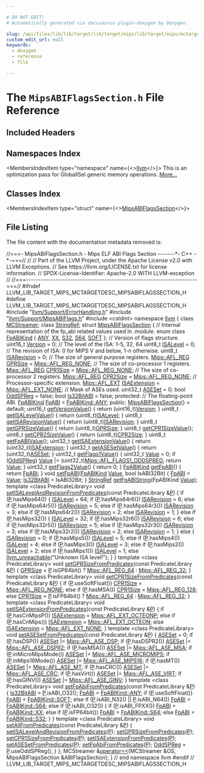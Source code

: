 ```yaml
---

# DO NOT EDIT!
# Automatically generated via docusaurus-plugin-doxygen by Doxygen.

slug: /api/files/lib/lib/target/lib/target/mips/lib/target/mips/mctargetdesc/mipsabiflagssection-h
custom_edit_url: null
keywords:
  - doxygen
  - reference
  - file

---
```





# The `MipsABIFlagsSection.h` File Reference

<DoxygenPage pluginConfig={pluginConfig}>



## Included Headers

<IncludesList>
<IncludesListItem
  filePath="llvm/Support/ErrorHandling.h"
  permalink="/docs/api/files/include/include/llvm/include/llvm/support/errorhandling-h"
  isLocal="true" />
<IncludesListItem
  filePath="llvm/Support/MipsABIFlags.h"
  permalink="/docs/api/files/include/include/llvm/include/llvm/support/mipsabiflags-h"
  isLocal="true" />
<IncludesListItem
  filePath="cstdint"
  permalink=""
  isLocal="false" />
</IncludesList>

## Namespaces Index

<MembersIndex>

<MembersIndexItem
  type="namespace"
  name={<><a href="/docs/api/namespaces/llvm">llvm</a></>}>
This is an optimization pass for GlobalISel generic memory operations. <a href="/docs/api/namespaces/llvm/#details">More...</a>
</MembersIndexItem>

</MembersIndex>

## Classes Index

<MembersIndex>

<MembersIndexItem
  type="struct"
  name={<><a href="/docs/api/structs/llvm/mipsabiflagssection">MipsABIFlagsSection</a></>}>
</MembersIndexItem>

</MembersIndex>


## File Listing

The file content with the documentation metadata removed is:

<ProgramListing>

<Link id="l00001" /><CodeLine lineNumber="1"><span class="doxyHighlightComment">//===- MipsABIFlagsSection.h - Mips ELF ABI Flags Section -------&#42;- C++ -&#42;-===//</span></CodeLine>
<Link id="l00002" /><CodeLine lineNumber="2"><span class="doxyHighlightComment">//</span></CodeLine>
<Link id="l00003" /><CodeLine lineNumber="3"><span class="doxyHighlightComment">// Part of the LLVM Project, under the Apache License v2.0 with LLVM Exceptions.</span></CodeLine>
<Link id="l00004" /><CodeLine lineNumber="4"><span class="doxyHighlightComment">// See https://llvm.org/LICENSE.txt for license information.</span></CodeLine>
<Link id="l00005" /><CodeLine lineNumber="5"><span class="doxyHighlightComment">// SPDX-License-Identifier: Apache-2.0 WITH LLVM-exception</span></CodeLine>
<Link id="l00006" /><CodeLine lineNumber="6"><span class="doxyHighlightComment">//</span></CodeLine>
<Link id="l00007" /><CodeLine lineNumber="7"><span class="doxyHighlightComment">//===----------------------------------------------------------------------===//</span></CodeLine>
<Link id="l00008" /><CodeLine lineNumber="8"></CodeLine>
<Link id="l00009" /><CodeLine lineNumber="9"><span class="doxyHighlightPreprocessor">#ifndef LLVM&#95;LIB&#95;TARGET&#95;MIPS&#95;MCTARGETDESC&#95;MIPSABIFLAGSSECTION&#95;H</span></CodeLine>
<Link id="l00010" /><CodeLine lineNumber="10"><span class="doxyHighlightPreprocessor">#define LLVM&#95;LIB&#95;TARGET&#95;MIPS&#95;MCTARGETDESC&#95;MIPSABIFLAGSSECTION&#95;H</span></CodeLine>
<Link id="l00011" /><CodeLine lineNumber="11"></CodeLine>
<Link id="l00012" /><CodeLine lineNumber="12"><span class="doxyHighlightPreprocessor">#include &quot;<a href="/docs/api/files/include/include/llvm/include/llvm/support/errorhandling-h">llvm/Support/ErrorHandling.h</a>&quot;</span></CodeLine>
<Link id="l00013" /><CodeLine lineNumber="13"><span class="doxyHighlightPreprocessor">#include &quot;<a href="/docs/api/files/include/include/llvm/include/llvm/support/mipsabiflags-h">llvm/Support/MipsABIFlags.h</a>&quot;</span></CodeLine>
<Link id="l00014" /><CodeLine lineNumber="14"><span class="doxyHighlightPreprocessor">#include &lt;cstdint&gt;</span></CodeLine>
<Link id="l00015" /><CodeLine lineNumber="15"></CodeLine>
<Link id="l00016" /><CodeLine lineNumber="16"><span class="doxyHighlightKeyword">namespace </span><span class="doxyHighlight"><a href="/docs/api/namespaces/llvm">llvm</a> &#123;</span></CodeLine>
<Link id="l00017" /><CodeLine lineNumber="17"></CodeLine>
<Link id="l00018" /><CodeLine lineNumber="18"><span class="doxyHighlightKeyword">class </span><span class="doxyHighlight"><a href="/docs/api/classes/llvm/mcstreamer">MCStreamer</a>;</span></CodeLine>
<Link id="l00019" /><CodeLine lineNumber="19"><span class="doxyHighlightKeyword">class </span><span class="doxyHighlight"><a href="/docs/api/classes/llvm/stringref">StringRef</a>;</span></CodeLine>
<Link id="l00020" /><CodeLine lineNumber="20"></CodeLine>
<Link id="l00021" /><CodeLine lineNumber="21" lineLink="/docs/api/structs/llvm/mipsabiflagssection"><span class="doxyHighlightKeyword">struct </span><span class="doxyHighlight"><a href="/docs/api/structs/llvm/mipsabiflagssection/#abdec71fd50451abb47ad2764595e2acf">MipsABIFlagsSection</a> &#123;</span></CodeLine>
<Link id="l00022" /><CodeLine lineNumber="22"><span class="doxyHighlight">  </span><span class="doxyHighlightComment">// Internal representation of the fp&#95;abi related values used in .module.</span></CodeLine>
<Link id="l00023" /><CodeLine lineNumber="23" lineLink="/docs/api/structs/llvm/mipsabiflagssection/#abace76eb927d4f67287e6fe14b80b427a8e1bde3c3d303163521522cf1d62f21f"><span class="doxyHighlight">  </span><span class="doxyHighlightKeyword">enum class</span><span class="doxyHighlight"> <a href="/docs/api/structs/llvm/mipsabiflagssection/#abace76eb927d4f67287e6fe14b80b427">FpABIKind</a> &#123; <a href="/docs/api/structs/llvm/mipsabiflagssection/#abace76eb927d4f67287e6fe14b80b427a8e1bde3c3d303163521522cf1d62f21f">ANY</a>, <a href="/docs/api/structs/llvm/mipsabiflagssection/#abace76eb927d4f67287e6fe14b80b427ac51b57a703ba1c5869228690c93e1701">XX</a>, <a href="/docs/api/structs/llvm/mipsabiflagssection/#abace76eb927d4f67287e6fe14b80b427aa1e28eee0339658d39a8b4d325b56e9c">S32</a>, <a href="/docs/api/structs/llvm/mipsabiflagssection/#abace76eb927d4f67287e6fe14b80b427a115dca124dc6423c7a400b8a8a0270cc">S64</a>, <a href="/docs/api/structs/llvm/mipsabiflagssection/#abace76eb927d4f67287e6fe14b80b427a52e743143106c12bfd73aae547fc6e2e">SOFT</a> &#125;;</span></CodeLine>
<Link id="l00024" /><CodeLine lineNumber="24"></CodeLine>
<Link id="l00025" /><CodeLine lineNumber="25"><span class="doxyHighlight">  </span><span class="doxyHighlightComment">// Version of flags structure.</span></CodeLine>
<Link id="l00026" /><CodeLine lineNumber="26" lineLink="/docs/api/structs/llvm/mipsabiflagssection/#aee2600a36bf3cd64cc7d24858b6ddb10"><span class="doxyHighlight">  uint16&#95;t <a href="/docs/api/structs/llvm/mipsabiflagssection/#aee2600a36bf3cd64cc7d24858b6ddb10">Version</a> = 0;</span></CodeLine>
<Link id="l00027" /><CodeLine lineNumber="27"><span class="doxyHighlight">  </span><span class="doxyHighlightComment">// The level of the ISA: 1-5, 32, 64</span></CodeLine>
<Link id="l00028" /><CodeLine lineNumber="28" lineLink="/docs/api/structs/llvm/mipsabiflagssection/#aa1db766015c0b14f344e1fc9f26f7703"><span class="doxyHighlight">  uint8&#95;t <a href="/docs/api/structs/llvm/mipsabiflagssection/#aa1db766015c0b14f344e1fc9f26f7703">ISALevel</a> = 0;</span></CodeLine>
<Link id="l00029" /><CodeLine lineNumber="29"><span class="doxyHighlight">  </span><span class="doxyHighlightComment">// The revision of ISA: 0 for MIPS V and below, 1-n otherwise.</span></CodeLine>
<Link id="l00030" /><CodeLine lineNumber="30" lineLink="/docs/api/structs/llvm/mipsabiflagssection/#a474e9df9225be82ead747159bd51687b"><span class="doxyHighlight">  uint8&#95;t <a href="/docs/api/structs/llvm/mipsabiflagssection/#a474e9df9225be82ead747159bd51687b">ISARevision</a> = 0;</span></CodeLine>
<Link id="l00031" /><CodeLine lineNumber="31"><span class="doxyHighlight">  </span><span class="doxyHighlightComment">// The size of general purpose registers.</span></CodeLine>
<Link id="l00032" /><CodeLine lineNumber="32" lineLink="/docs/api/structs/llvm/mipsabiflagssection/#a0996d3833e9abc76e6c29fba8c1b7ced"><span class="doxyHighlight">  <a href="/docs/api/namespaces/llvm/mips/#a8932e6fe01883b34fe05e2a87df05213">Mips::AFL&#95;REG</a> <a href="/docs/api/structs/llvm/mipsabiflagssection/#a0996d3833e9abc76e6c29fba8c1b7ced">GPRSize</a> = <a href="/docs/api/namespaces/llvm/mips/#a8932e6fe01883b34fe05e2a87df05213a6a77b1f36e11731628af16fa996f183a">Mips::AFL&#95;REG&#95;NONE</a>;</span></CodeLine>
<Link id="l00033" /><CodeLine lineNumber="33"><span class="doxyHighlight">  </span><span class="doxyHighlightComment">// The size of co-processor 1 registers.</span></CodeLine>
<Link id="l00034" /><CodeLine lineNumber="34" lineLink="/docs/api/structs/llvm/mipsabiflagssection/#aa908760f9475a500ddaa1c429cf3caa2"><span class="doxyHighlight">  <a href="/docs/api/namespaces/llvm/mips/#a8932e6fe01883b34fe05e2a87df05213">Mips::AFL&#95;REG</a> <a href="/docs/api/structs/llvm/mipsabiflagssection/#aa908760f9475a500ddaa1c429cf3caa2">CPR1Size</a> = <a href="/docs/api/namespaces/llvm/mips/#a8932e6fe01883b34fe05e2a87df05213a6a77b1f36e11731628af16fa996f183a">Mips::AFL&#95;REG&#95;NONE</a>;</span></CodeLine>
<Link id="l00035" /><CodeLine lineNumber="35"><span class="doxyHighlight">  </span><span class="doxyHighlightComment">// The size of co-processor 2 registers.</span></CodeLine>
<Link id="l00036" /><CodeLine lineNumber="36" lineLink="/docs/api/structs/llvm/mipsabiflagssection/#a5b6f9443b68e7d362a1171af677b8f06"><span class="doxyHighlight">  <a href="/docs/api/namespaces/llvm/mips/#a8932e6fe01883b34fe05e2a87df05213">Mips::AFL&#95;REG</a> <a href="/docs/api/structs/llvm/mipsabiflagssection/#a5b6f9443b68e7d362a1171af677b8f06">CPR2Size</a> = <a href="/docs/api/namespaces/llvm/mips/#a8932e6fe01883b34fe05e2a87df05213a6a77b1f36e11731628af16fa996f183a">Mips::AFL&#95;REG&#95;NONE</a>;</span></CodeLine>
<Link id="l00037" /><CodeLine lineNumber="37"><span class="doxyHighlight">  </span><span class="doxyHighlightComment">// Processor-specific extension.</span></CodeLine>
<Link id="l00038" /><CodeLine lineNumber="38" lineLink="/docs/api/structs/llvm/mipsabiflagssection/#ae0e8635d59d901585ea160636163af58"><span class="doxyHighlight">  <a href="/docs/api/namespaces/llvm/mips/#a9b698a0509a86fc574851dd5bd9291ce">Mips::AFL&#95;EXT</a> <a href="/docs/api/structs/llvm/mipsabiflagssection/#ae0e8635d59d901585ea160636163af58">ISAExtension</a> = <a href="/docs/api/namespaces/llvm/mips/#a9b698a0509a86fc574851dd5bd9291cea196f248277f8d3011924540e2f2d24fe">Mips::AFL&#95;EXT&#95;NONE</a>;</span></CodeLine>
<Link id="l00039" /><CodeLine lineNumber="39"><span class="doxyHighlight">  </span><span class="doxyHighlightComment">// Mask of ASEs used.</span></CodeLine>
<Link id="l00040" /><CodeLine lineNumber="40" lineLink="/docs/api/structs/llvm/mipsabiflagssection/#aa702dd2551a756f478874bab50ba24fa"><span class="doxyHighlight">  uint32&#95;t <a href="/docs/api/structs/llvm/mipsabiflagssection/#aa702dd2551a756f478874bab50ba24fa">ASESet</a> = 0;</span></CodeLine>
<Link id="l00041" /><CodeLine lineNumber="41"></CodeLine>
<Link id="l00042" /><CodeLine lineNumber="42" lineLink="/docs/api/structs/llvm/mipsabiflagssection/#a60e5bb4cb1ece10fc764d7bc7116149a"><span class="doxyHighlight">  </span><span class="doxyHighlightKeywordType">bool</span><span class="doxyHighlight"> <a href="/docs/api/structs/llvm/mipsabiflagssection/#a60e5bb4cb1ece10fc764d7bc7116149a">OddSPReg</a> = </span><span class="doxyHighlightKeyword">false</span><span class="doxyHighlight">;</span></CodeLine>
<Link id="l00043" /><CodeLine lineNumber="43"></CodeLine>
<Link id="l00044" /><CodeLine lineNumber="44" lineLink="/docs/api/structs/llvm/mipsabiflagssection/#aa97d96e15b770cff08845e4ed4b9ba38"><span class="doxyHighlight">  </span><span class="doxyHighlightKeywordType">bool</span><span class="doxyHighlight"> <a href="/docs/api/structs/llvm/mipsabiflagssection/#aa97d96e15b770cff08845e4ed4b9ba38">Is32BitABI</a> = </span><span class="doxyHighlightKeyword">false</span><span class="doxyHighlight">;</span></CodeLine>
<Link id="l00045" /><CodeLine lineNumber="45"></CodeLine>
<Link id="l00046" /><CodeLine lineNumber="46"><span class="doxyHighlightKeyword">protected</span><span class="doxyHighlight">:</span></CodeLine>
<Link id="l00047" /><CodeLine lineNumber="47"><span class="doxyHighlight">  </span><span class="doxyHighlightComment">// The floating-point ABI.</span></CodeLine>
<Link id="l00048" /><CodeLine lineNumber="48" lineLink="/docs/api/structs/llvm/mipsabiflagssection/#aa364600456e4bade40a993fde2f98630"><span class="doxyHighlight">  <a href="/docs/api/structs/llvm/mipsabiflagssection/#abace76eb927d4f67287e6fe14b80b427">FpABIKind</a> <a href="/docs/api/structs/llvm/mipsabiflagssection/#aa364600456e4bade40a993fde2f98630">FpABI</a> = <a href="/docs/api/structs/llvm/mipsabiflagssection/#abace76eb927d4f67287e6fe14b80b427a8e1bde3c3d303163521522cf1d62f21f">FpABIKind::ANY</a>;</span></CodeLine>
<Link id="l00049" /><CodeLine lineNumber="49"></CodeLine>
<Link id="l00050" /><CodeLine lineNumber="50"><span class="doxyHighlightKeyword">public</span><span class="doxyHighlight">:</span></CodeLine>
<Link id="l00051" /><CodeLine lineNumber="51" lineLink="/docs/api/structs/llvm/mipsabiflagssection/#abdec71fd50451abb47ad2764595e2acf"><span class="doxyHighlight">  <a href="/docs/api/structs/llvm/mipsabiflagssection/#abdec71fd50451abb47ad2764595e2acf">MipsABIFlagsSection</a>() = </span><span class="doxyHighlightKeywordFlow">default</span><span class="doxyHighlight">;</span></CodeLine>
<Link id="l00052" /><CodeLine lineNumber="52"></CodeLine>
<Link id="l00053" /><CodeLine lineNumber="53" lineLink="/docs/api/structs/llvm/mipsabiflagssection/#afae36193b8129c462f5f44c7ef6dfe9c"><span class="doxyHighlight">  uint16&#95;t <a href="/docs/api/structs/llvm/mipsabiflagssection/#afae36193b8129c462f5f44c7ef6dfe9c">getVersionValue</a>() &#123; </span><span class="doxyHighlightKeywordFlow">return</span><span class="doxyHighlight"> (uint16&#95;t)<a href="/docs/api/structs/llvm/mipsabiflagssection/#aee2600a36bf3cd64cc7d24858b6ddb10">Version</a>; &#125;</span></CodeLine>
<Link id="l00054" /><CodeLine lineNumber="54" lineLink="/docs/api/structs/llvm/mipsabiflagssection/#a2f22c46631c72d28ae0e5a22fb658148"><span class="doxyHighlight">  uint8&#95;t <a href="/docs/api/structs/llvm/mipsabiflagssection/#a2f22c46631c72d28ae0e5a22fb658148">getISALevelValue</a>() &#123; </span><span class="doxyHighlightKeywordFlow">return</span><span class="doxyHighlight"> (uint8&#95;t)<a href="/docs/api/structs/llvm/mipsabiflagssection/#aa1db766015c0b14f344e1fc9f26f7703">ISALevel</a>; &#125;</span></CodeLine>
<Link id="l00055" /><CodeLine lineNumber="55" lineLink="/docs/api/structs/llvm/mipsabiflagssection/#a9598b53f198adf1ff7049222f6c35abc"><span class="doxyHighlight">  uint8&#95;t <a href="/docs/api/structs/llvm/mipsabiflagssection/#a9598b53f198adf1ff7049222f6c35abc">getISARevisionValue</a>() &#123; </span><span class="doxyHighlightKeywordFlow">return</span><span class="doxyHighlight"> (uint8&#95;t)<a href="/docs/api/structs/llvm/mipsabiflagssection/#a474e9df9225be82ead747159bd51687b">ISARevision</a>; &#125;</span></CodeLine>
<Link id="l00056" /><CodeLine lineNumber="56" lineLink="/docs/api/structs/llvm/mipsabiflagssection/#a8bffac22cd2a102a12487fad4fa9ce88"><span class="doxyHighlight">  uint8&#95;t <a href="/docs/api/structs/llvm/mipsabiflagssection/#a8bffac22cd2a102a12487fad4fa9ce88">getGPRSizeValue</a>() &#123; </span><span class="doxyHighlightKeywordFlow">return</span><span class="doxyHighlight"> (uint8&#95;t)<a href="/docs/api/structs/llvm/mipsabiflagssection/#a0996d3833e9abc76e6c29fba8c1b7ced">GPRSize</a>; &#125;</span></CodeLine>
<Link id="l00057" /><CodeLine lineNumber="57"><span class="doxyHighlight">  uint8&#95;t <a href="/docs/api/structs/llvm/mipsabiflagssection/#a858fdcf65c4adafc786a729c5514fcc5">getCPR1SizeValue</a>();</span></CodeLine>
<Link id="l00058" /><CodeLine lineNumber="58" lineLink="/docs/api/structs/llvm/mipsabiflagssection/#a230337b55484e688bdfb6fcdf095f025"><span class="doxyHighlight">  uint8&#95;t <a href="/docs/api/structs/llvm/mipsabiflagssection/#a230337b55484e688bdfb6fcdf095f025">getCPR2SizeValue</a>() &#123; </span><span class="doxyHighlightKeywordFlow">return</span><span class="doxyHighlight"> (uint8&#95;t)<a href="/docs/api/structs/llvm/mipsabiflagssection/#a5b6f9443b68e7d362a1171af677b8f06">CPR2Size</a>; &#125;</span></CodeLine>
<Link id="l00059" /><CodeLine lineNumber="59"><span class="doxyHighlight">  uint8&#95;t <a href="/docs/api/structs/llvm/mipsabiflagssection/#afc61347b66e76d2b6e69588fbe8e0130">getFpABIValue</a>();</span></CodeLine>
<Link id="l00060" /><CodeLine lineNumber="60" lineLink="/docs/api/structs/llvm/mipsabiflagssection/#a1267c4290d76c7a097076479a3e132b1"><span class="doxyHighlight">  uint32&#95;t <a href="/docs/api/structs/llvm/mipsabiflagssection/#a1267c4290d76c7a097076479a3e132b1">getISAExtensionValue</a>() &#123; </span><span class="doxyHighlightKeywordFlow">return</span><span class="doxyHighlight"> (uint32&#95;t)<a href="/docs/api/structs/llvm/mipsabiflagssection/#ae0e8635d59d901585ea160636163af58">ISAExtension</a>; &#125;</span></CodeLine>
<Link id="l00061" /><CodeLine lineNumber="61" lineLink="/docs/api/structs/llvm/mipsabiflagssection/#ab6ba31351a2c13e759dd9210cb72c28a"><span class="doxyHighlight">  uint32&#95;t <a href="/docs/api/structs/llvm/mipsabiflagssection/#ab6ba31351a2c13e759dd9210cb72c28a">getASESetValue</a>() &#123; </span><span class="doxyHighlightKeywordFlow">return</span><span class="doxyHighlight"> (uint32&#95;t)<a href="/docs/api/structs/llvm/mipsabiflagssection/#aa702dd2551a756f478874bab50ba24fa">ASESet</a>; &#125;</span></CodeLine>
<Link id="l00062" /><CodeLine lineNumber="62"></CodeLine>
<Link id="l00063" /><CodeLine lineNumber="63" lineLink="/docs/api/structs/llvm/mipsabiflagssection/#a683a9f928cd74bdb292d7e1ecf56d9b2"><span class="doxyHighlight">  uint32&#95;t <a href="/docs/api/structs/llvm/mipsabiflagssection/#a683a9f928cd74bdb292d7e1ecf56d9b2">getFlags1Value</a>() &#123;</span></CodeLine>
<Link id="l00064" /><CodeLine lineNumber="64"><span class="doxyHighlight">    uint32&#95;t <a href="/docs/api/classes/llvm/value">Value</a> = 0;</span></CodeLine>
<Link id="l00065" /><CodeLine lineNumber="65"></CodeLine>
<Link id="l00066" /><CodeLine lineNumber="66"><span class="doxyHighlight">    </span><span class="doxyHighlightKeywordFlow">if</span><span class="doxyHighlight"> (<a href="/docs/api/structs/llvm/mipsabiflagssection/#a60e5bb4cb1ece10fc764d7bc7116149a">OddSPReg</a>)</span></CodeLine>
<Link id="l00067" /><CodeLine lineNumber="67"><span class="doxyHighlight">      <a href="/docs/api/classes/llvm/value">Value</a> |= (uint32&#95;t)<a href="/docs/api/namespaces/llvm/mips/#a73e4d825ca4bacae86429d1b2989d116a86573be0f951a65e1e5bfc42f9932eed">Mips::AFL&#95;FLAGS1&#95;ODDSPREG</a>;</span></CodeLine>
<Link id="l00068" /><CodeLine lineNumber="68"></CodeLine>
<Link id="l00069" /><CodeLine lineNumber="69"><span class="doxyHighlight">    </span><span class="doxyHighlightKeywordFlow">return</span><span class="doxyHighlight"> <a href="/docs/api/classes/llvm/value">Value</a>;</span></CodeLine>
<Link id="l00070" /><CodeLine lineNumber="70"><span class="doxyHighlight">  &#125;</span></CodeLine>
<Link id="l00071" /><CodeLine lineNumber="71"></CodeLine>
<Link id="l00072" /><CodeLine lineNumber="72" lineLink="/docs/api/structs/llvm/mipsabiflagssection/#a74235d1876e33eefe55e82dac90aebb9"><span class="doxyHighlight">  uint32&#95;t <a href="/docs/api/structs/llvm/mipsabiflagssection/#a74235d1876e33eefe55e82dac90aebb9">getFlags2Value</a>() &#123; </span><span class="doxyHighlightKeywordFlow">return</span><span class="doxyHighlight"> 0; &#125;</span></CodeLine>
<Link id="l00073" /><CodeLine lineNumber="73"></CodeLine>
<Link id="l00074" /><CodeLine lineNumber="74" lineLink="/docs/api/structs/llvm/mipsabiflagssection/#af4421bf6b2295007bb79431f5fe438f7"><span class="doxyHighlight">  <a href="/docs/api/structs/llvm/mipsabiflagssection/#abace76eb927d4f67287e6fe14b80b427">FpABIKind</a> <a href="/docs/api/structs/llvm/mipsabiflagssection/#af4421bf6b2295007bb79431f5fe438f7">getFpABI</a>() &#123; </span><span class="doxyHighlightKeywordFlow">return</span><span class="doxyHighlight"> <a href="/docs/api/structs/llvm/mipsabiflagssection/#aa364600456e4bade40a993fde2f98630">FpABI</a>; &#125;</span></CodeLine>
<Link id="l00075" /><CodeLine lineNumber="75" lineLink="/docs/api/structs/llvm/mipsabiflagssection/#afce6f137c6337bec25959b00d67f70b7"><span class="doxyHighlight">  </span><span class="doxyHighlightKeywordType">void</span><span class="doxyHighlight"> <a href="/docs/api/structs/llvm/mipsabiflagssection/#afce6f137c6337bec25959b00d67f70b7">setFpABI</a>(<a href="/docs/api/structs/llvm/mipsabiflagssection/#abace76eb927d4f67287e6fe14b80b427">FpABIKind</a> <a href="/docs/api/classes/llvm/value">Value</a>, </span><span class="doxyHighlightKeywordType">bool</span><span class="doxyHighlight"> IsABI32Bit) &#123;</span></CodeLine>
<Link id="l00076" /><CodeLine lineNumber="76"><span class="doxyHighlight">    <a href="/docs/api/structs/llvm/mipsabiflagssection/#aa364600456e4bade40a993fde2f98630">FpABI</a> = <a href="/docs/api/classes/llvm/value">Value</a>;</span></CodeLine>
<Link id="l00077" /><CodeLine lineNumber="77"><span class="doxyHighlight">    <a href="/docs/api/structs/llvm/mipsabiflagssection/#aa97d96e15b770cff08845e4ed4b9ba38">Is32BitABI</a> = IsABI32Bit;</span></CodeLine>
<Link id="l00078" /><CodeLine lineNumber="78"><span class="doxyHighlight">  &#125;</span></CodeLine>
<Link id="l00079" /><CodeLine lineNumber="79"></CodeLine>
<Link id="l00080" /><CodeLine lineNumber="80"><span class="doxyHighlight">  <a href="/docs/api/classes/llvm/stringref">StringRef</a> <a href="/docs/api/structs/llvm/mipsabiflagssection/#a0088aba29f5012d325705a0512cb05de">getFpABIString</a>(FpABIKind <a href="/docs/api/classes/llvm/value">Value</a>);</span></CodeLine>
<Link id="l00081" /><CodeLine lineNumber="81"></CodeLine>
<Link id="l00082" /><CodeLine lineNumber="82"><span class="doxyHighlight">  </span><span class="doxyHighlightKeyword">template</span><span class="doxyHighlight"> &lt;</span><span class="doxyHighlightKeyword">class</span><span class="doxyHighlight"> PredicateLibrary&gt;</span></CodeLine>
<Link id="l00083" /><CodeLine lineNumber="83" lineLink="/docs/api/structs/llvm/mipsabiflagssection/#a95f447e114cbb0e2c8b3ec80237a8621"><span class="doxyHighlight">  </span><span class="doxyHighlightKeywordType">void</span><span class="doxyHighlight"> <a href="/docs/api/structs/llvm/mipsabiflagssection/#a95f447e114cbb0e2c8b3ec80237a8621">setISALevelAndRevisionFromPredicates</a>(</span><span class="doxyHighlightKeyword">const</span><span class="doxyHighlight"> PredicateLibrary &amp;<a href="/docs/api/files/lib/lib/option/option-cpp/#a04665169063c8ca1f2ea96c27fc7c2b2">P</a>) &#123;</span></CodeLine>
<Link id="l00084" /><CodeLine lineNumber="84"><span class="doxyHighlight">    </span><span class="doxyHighlightKeywordFlow">if</span><span class="doxyHighlight"> (<a href="/docs/api/files/lib/lib/option/option-cpp/#a04665169063c8ca1f2ea96c27fc7c2b2">P</a>.hasMips64()) &#123;</span></CodeLine>
<Link id="l00085" /><CodeLine lineNumber="85"><span class="doxyHighlight">      <a href="/docs/api/structs/llvm/mipsabiflagssection/#aa1db766015c0b14f344e1fc9f26f7703">ISALevel</a> = 64;</span></CodeLine>
<Link id="l00086" /><CodeLine lineNumber="86"><span class="doxyHighlight">      </span><span class="doxyHighlightKeywordFlow">if</span><span class="doxyHighlight"> (<a href="/docs/api/files/lib/lib/option/option-cpp/#a04665169063c8ca1f2ea96c27fc7c2b2">P</a>.hasMips64r6())</span></CodeLine>
<Link id="l00087" /><CodeLine lineNumber="87"><span class="doxyHighlight">        <a href="/docs/api/structs/llvm/mipsabiflagssection/#a474e9df9225be82ead747159bd51687b">ISARevision</a> = 6;</span></CodeLine>
<Link id="l00088" /><CodeLine lineNumber="88"><span class="doxyHighlight">      </span><span class="doxyHighlightKeywordFlow">else</span><span class="doxyHighlight"> </span><span class="doxyHighlightKeywordFlow">if</span><span class="doxyHighlight"> (<a href="/docs/api/files/lib/lib/option/option-cpp/#a04665169063c8ca1f2ea96c27fc7c2b2">P</a>.hasMips64r5())</span></CodeLine>
<Link id="l00089" /><CodeLine lineNumber="89"><span class="doxyHighlight">        <a href="/docs/api/structs/llvm/mipsabiflagssection/#a474e9df9225be82ead747159bd51687b">ISARevision</a> = 5;</span></CodeLine>
<Link id="l00090" /><CodeLine lineNumber="90"><span class="doxyHighlight">      </span><span class="doxyHighlightKeywordFlow">else</span><span class="doxyHighlight"> </span><span class="doxyHighlightKeywordFlow">if</span><span class="doxyHighlight"> (<a href="/docs/api/files/lib/lib/option/option-cpp/#a04665169063c8ca1f2ea96c27fc7c2b2">P</a>.hasMips64r3())</span></CodeLine>
<Link id="l00091" /><CodeLine lineNumber="91"><span class="doxyHighlight">        <a href="/docs/api/structs/llvm/mipsabiflagssection/#a474e9df9225be82ead747159bd51687b">ISARevision</a> = 3;</span></CodeLine>
<Link id="l00092" /><CodeLine lineNumber="92"><span class="doxyHighlight">      </span><span class="doxyHighlightKeywordFlow">else</span><span class="doxyHighlight"> </span><span class="doxyHighlightKeywordFlow">if</span><span class="doxyHighlight"> (<a href="/docs/api/files/lib/lib/option/option-cpp/#a04665169063c8ca1f2ea96c27fc7c2b2">P</a>.hasMips64r2())</span></CodeLine>
<Link id="l00093" /><CodeLine lineNumber="93"><span class="doxyHighlight">        <a href="/docs/api/structs/llvm/mipsabiflagssection/#a474e9df9225be82ead747159bd51687b">ISARevision</a> = 2;</span></CodeLine>
<Link id="l00094" /><CodeLine lineNumber="94"><span class="doxyHighlight">      </span><span class="doxyHighlightKeywordFlow">else</span></CodeLine>
<Link id="l00095" /><CodeLine lineNumber="95"><span class="doxyHighlight">        <a href="/docs/api/structs/llvm/mipsabiflagssection/#a474e9df9225be82ead747159bd51687b">ISARevision</a> = 1;</span></CodeLine>
<Link id="l00096" /><CodeLine lineNumber="96"><span class="doxyHighlight">    &#125; </span><span class="doxyHighlightKeywordFlow">else</span><span class="doxyHighlight"> </span><span class="doxyHighlightKeywordFlow">if</span><span class="doxyHighlight"> (<a href="/docs/api/files/lib/lib/option/option-cpp/#a04665169063c8ca1f2ea96c27fc7c2b2">P</a>.hasMips32()) &#123;</span></CodeLine>
<Link id="l00097" /><CodeLine lineNumber="97"><span class="doxyHighlight">      <a href="/docs/api/structs/llvm/mipsabiflagssection/#aa1db766015c0b14f344e1fc9f26f7703">ISALevel</a> = 32;</span></CodeLine>
<Link id="l00098" /><CodeLine lineNumber="98"><span class="doxyHighlight">      </span><span class="doxyHighlightKeywordFlow">if</span><span class="doxyHighlight"> (<a href="/docs/api/files/lib/lib/option/option-cpp/#a04665169063c8ca1f2ea96c27fc7c2b2">P</a>.hasMips32r6())</span></CodeLine>
<Link id="l00099" /><CodeLine lineNumber="99"><span class="doxyHighlight">        <a href="/docs/api/structs/llvm/mipsabiflagssection/#a474e9df9225be82ead747159bd51687b">ISARevision</a> = 6;</span></CodeLine>
<Link id="l00100" /><CodeLine lineNumber="100"><span class="doxyHighlight">      </span><span class="doxyHighlightKeywordFlow">else</span><span class="doxyHighlight"> </span><span class="doxyHighlightKeywordFlow">if</span><span class="doxyHighlight"> (<a href="/docs/api/files/lib/lib/option/option-cpp/#a04665169063c8ca1f2ea96c27fc7c2b2">P</a>.hasMips32r5())</span></CodeLine>
<Link id="l00101" /><CodeLine lineNumber="101"><span class="doxyHighlight">        <a href="/docs/api/structs/llvm/mipsabiflagssection/#a474e9df9225be82ead747159bd51687b">ISARevision</a> = 5;</span></CodeLine>
<Link id="l00102" /><CodeLine lineNumber="102"><span class="doxyHighlight">      </span><span class="doxyHighlightKeywordFlow">else</span><span class="doxyHighlight"> </span><span class="doxyHighlightKeywordFlow">if</span><span class="doxyHighlight"> (<a href="/docs/api/files/lib/lib/option/option-cpp/#a04665169063c8ca1f2ea96c27fc7c2b2">P</a>.hasMips32r3())</span></CodeLine>
<Link id="l00103" /><CodeLine lineNumber="103"><span class="doxyHighlight">        <a href="/docs/api/structs/llvm/mipsabiflagssection/#a474e9df9225be82ead747159bd51687b">ISARevision</a> = 3;</span></CodeLine>
<Link id="l00104" /><CodeLine lineNumber="104"><span class="doxyHighlight">      </span><span class="doxyHighlightKeywordFlow">else</span><span class="doxyHighlight"> </span><span class="doxyHighlightKeywordFlow">if</span><span class="doxyHighlight"> (<a href="/docs/api/files/lib/lib/option/option-cpp/#a04665169063c8ca1f2ea96c27fc7c2b2">P</a>.hasMips32r2())</span></CodeLine>
<Link id="l00105" /><CodeLine lineNumber="105"><span class="doxyHighlight">        <a href="/docs/api/structs/llvm/mipsabiflagssection/#a474e9df9225be82ead747159bd51687b">ISARevision</a> = 2;</span></CodeLine>
<Link id="l00106" /><CodeLine lineNumber="106"><span class="doxyHighlight">      </span><span class="doxyHighlightKeywordFlow">else</span></CodeLine>
<Link id="l00107" /><CodeLine lineNumber="107"><span class="doxyHighlight">        <a href="/docs/api/structs/llvm/mipsabiflagssection/#a474e9df9225be82ead747159bd51687b">ISARevision</a> = 1;</span></CodeLine>
<Link id="l00108" /><CodeLine lineNumber="108"><span class="doxyHighlight">    &#125; </span><span class="doxyHighlightKeywordFlow">else</span><span class="doxyHighlight"> &#123;</span></CodeLine>
<Link id="l00109" /><CodeLine lineNumber="109"><span class="doxyHighlight">      <a href="/docs/api/structs/llvm/mipsabiflagssection/#a474e9df9225be82ead747159bd51687b">ISARevision</a> = 0;</span></CodeLine>
<Link id="l00110" /><CodeLine lineNumber="110"><span class="doxyHighlight">      </span><span class="doxyHighlightKeywordFlow">if</span><span class="doxyHighlight"> (<a href="/docs/api/files/lib/lib/option/option-cpp/#a04665169063c8ca1f2ea96c27fc7c2b2">P</a>.hasMips5())</span></CodeLine>
<Link id="l00111" /><CodeLine lineNumber="111"><span class="doxyHighlight">        <a href="/docs/api/structs/llvm/mipsabiflagssection/#aa1db766015c0b14f344e1fc9f26f7703">ISALevel</a> = 5;</span></CodeLine>
<Link id="l00112" /><CodeLine lineNumber="112"><span class="doxyHighlight">      </span><span class="doxyHighlightKeywordFlow">else</span><span class="doxyHighlight"> </span><span class="doxyHighlightKeywordFlow">if</span><span class="doxyHighlight"> (<a href="/docs/api/files/lib/lib/option/option-cpp/#a04665169063c8ca1f2ea96c27fc7c2b2">P</a>.hasMips4())</span></CodeLine>
<Link id="l00113" /><CodeLine lineNumber="113"><span class="doxyHighlight">        <a href="/docs/api/structs/llvm/mipsabiflagssection/#aa1db766015c0b14f344e1fc9f26f7703">ISALevel</a> = 4;</span></CodeLine>
<Link id="l00114" /><CodeLine lineNumber="114"><span class="doxyHighlight">      </span><span class="doxyHighlightKeywordFlow">else</span><span class="doxyHighlight"> </span><span class="doxyHighlightKeywordFlow">if</span><span class="doxyHighlight"> (<a href="/docs/api/files/lib/lib/option/option-cpp/#a04665169063c8ca1f2ea96c27fc7c2b2">P</a>.hasMips3())</span></CodeLine>
<Link id="l00115" /><CodeLine lineNumber="115"><span class="doxyHighlight">        <a href="/docs/api/structs/llvm/mipsabiflagssection/#aa1db766015c0b14f344e1fc9f26f7703">ISALevel</a> = 3;</span></CodeLine>
<Link id="l00116" /><CodeLine lineNumber="116"><span class="doxyHighlight">      </span><span class="doxyHighlightKeywordFlow">else</span><span class="doxyHighlight"> </span><span class="doxyHighlightKeywordFlow">if</span><span class="doxyHighlight"> (<a href="/docs/api/files/lib/lib/option/option-cpp/#a04665169063c8ca1f2ea96c27fc7c2b2">P</a>.hasMips2())</span></CodeLine>
<Link id="l00117" /><CodeLine lineNumber="117"><span class="doxyHighlight">        <a href="/docs/api/structs/llvm/mipsabiflagssection/#aa1db766015c0b14f344e1fc9f26f7703">ISALevel</a> = 2;</span></CodeLine>
<Link id="l00118" /><CodeLine lineNumber="118"><span class="doxyHighlight">      </span><span class="doxyHighlightKeywordFlow">else</span><span class="doxyHighlight"> </span><span class="doxyHighlightKeywordFlow">if</span><span class="doxyHighlight"> (<a href="/docs/api/files/lib/lib/option/option-cpp/#a04665169063c8ca1f2ea96c27fc7c2b2">P</a>.hasMips1())</span></CodeLine>
<Link id="l00119" /><CodeLine lineNumber="119"><span class="doxyHighlight">        <a href="/docs/api/structs/llvm/mipsabiflagssection/#aa1db766015c0b14f344e1fc9f26f7703">ISALevel</a> = 1;</span></CodeLine>
<Link id="l00120" /><CodeLine lineNumber="120"><span class="doxyHighlight">      </span><span class="doxyHighlightKeywordFlow">else</span></CodeLine>
<Link id="l00121" /><CodeLine lineNumber="121"><span class="doxyHighlight">        <a href="/docs/api/files/include/include/llvm/include/llvm/support/errorhandling-h/#ace243f5c25697a1107cce46626b3dc94">llvm&#95;unreachable</a>(</span><span class="doxyHighlightStringLiteral">&quot;Unknown ISA level!&quot;</span><span class="doxyHighlight">);</span></CodeLine>
<Link id="l00122" /><CodeLine lineNumber="122"><span class="doxyHighlight">    &#125;</span></CodeLine>
<Link id="l00123" /><CodeLine lineNumber="123"><span class="doxyHighlight">  &#125;</span></CodeLine>
<Link id="l00124" /><CodeLine lineNumber="124"></CodeLine>
<Link id="l00125" /><CodeLine lineNumber="125"><span class="doxyHighlight">  </span><span class="doxyHighlightKeyword">template</span><span class="doxyHighlight"> &lt;</span><span class="doxyHighlightKeyword">class</span><span class="doxyHighlight"> PredicateLibrary&gt;</span></CodeLine>
<Link id="l00126" /><CodeLine lineNumber="126" lineLink="/docs/api/structs/llvm/mipsabiflagssection/#aac0c4a1f11755a4f24faad1115836e7b"><span class="doxyHighlight">  </span><span class="doxyHighlightKeywordType">void</span><span class="doxyHighlight"> <a href="/docs/api/structs/llvm/mipsabiflagssection/#aac0c4a1f11755a4f24faad1115836e7b">setGPRSizeFromPredicates</a>(</span><span class="doxyHighlightKeyword">const</span><span class="doxyHighlight"> PredicateLibrary &amp;<a href="/docs/api/files/lib/lib/option/option-cpp/#a04665169063c8ca1f2ea96c27fc7c2b2">P</a>) &#123;</span></CodeLine>
<Link id="l00127" /><CodeLine lineNumber="127"><span class="doxyHighlight">    <a href="/docs/api/structs/llvm/mipsabiflagssection/#a0996d3833e9abc76e6c29fba8c1b7ced">GPRSize</a> = <a href="/docs/api/files/lib/lib/option/option-cpp/#a04665169063c8ca1f2ea96c27fc7c2b2">P</a>.isGP64bit() ? <a href="/docs/api/namespaces/llvm/mips/#a8932e6fe01883b34fe05e2a87df05213a343b92165517ca2e89a553b6b7363ae1">Mips::AFL&#95;REG&#95;64</a> : <a href="/docs/api/namespaces/llvm/mips/#a8932e6fe01883b34fe05e2a87df05213a48e3e679b8f63f7db38f56c2f6926180">Mips::AFL&#95;REG&#95;32</a>;</span></CodeLine>
<Link id="l00128" /><CodeLine lineNumber="128"><span class="doxyHighlight">  &#125;</span></CodeLine>
<Link id="l00129" /><CodeLine lineNumber="129"></CodeLine>
<Link id="l00130" /><CodeLine lineNumber="130"><span class="doxyHighlight">  </span><span class="doxyHighlightKeyword">template</span><span class="doxyHighlight"> &lt;</span><span class="doxyHighlightKeyword">class</span><span class="doxyHighlight"> PredicateLibrary&gt;</span></CodeLine>
<Link id="l00131" /><CodeLine lineNumber="131" lineLink="/docs/api/structs/llvm/mipsabiflagssection/#aa925d51a43ec6c30d62ee9c10833020f"><span class="doxyHighlight">  </span><span class="doxyHighlightKeywordType">void</span><span class="doxyHighlight"> <a href="/docs/api/structs/llvm/mipsabiflagssection/#aa925d51a43ec6c30d62ee9c10833020f">setCPR1SizeFromPredicates</a>(</span><span class="doxyHighlightKeyword">const</span><span class="doxyHighlight"> PredicateLibrary &amp;<a href="/docs/api/files/lib/lib/option/option-cpp/#a04665169063c8ca1f2ea96c27fc7c2b2">P</a>) &#123;</span></CodeLine>
<Link id="l00132" /><CodeLine lineNumber="132"><span class="doxyHighlight">    </span><span class="doxyHighlightKeywordFlow">if</span><span class="doxyHighlight"> (<a href="/docs/api/files/lib/lib/option/option-cpp/#a04665169063c8ca1f2ea96c27fc7c2b2">P</a>.useSoftFloat())</span></CodeLine>
<Link id="l00133" /><CodeLine lineNumber="133"><span class="doxyHighlight">      <a href="/docs/api/structs/llvm/mipsabiflagssection/#aa908760f9475a500ddaa1c429cf3caa2">CPR1Size</a> = <a href="/docs/api/namespaces/llvm/mips/#a8932e6fe01883b34fe05e2a87df05213a6a77b1f36e11731628af16fa996f183a">Mips::AFL&#95;REG&#95;NONE</a>;</span></CodeLine>
<Link id="l00134" /><CodeLine lineNumber="134"><span class="doxyHighlight">    </span><span class="doxyHighlightKeywordFlow">else</span><span class="doxyHighlight"> </span><span class="doxyHighlightKeywordFlow">if</span><span class="doxyHighlight"> (<a href="/docs/api/files/lib/lib/option/option-cpp/#a04665169063c8ca1f2ea96c27fc7c2b2">P</a>.hasMSA())</span></CodeLine>
<Link id="l00135" /><CodeLine lineNumber="135"><span class="doxyHighlight">      <a href="/docs/api/structs/llvm/mipsabiflagssection/#aa908760f9475a500ddaa1c429cf3caa2">CPR1Size</a> = <a href="/docs/api/namespaces/llvm/mips/#a8932e6fe01883b34fe05e2a87df05213a3acd8bbe32fde5a61117406a80edadce">Mips::AFL&#95;REG&#95;128</a>;</span></CodeLine>
<Link id="l00136" /><CodeLine lineNumber="136"><span class="doxyHighlight">    </span><span class="doxyHighlightKeywordFlow">else</span></CodeLine>
<Link id="l00137" /><CodeLine lineNumber="137"><span class="doxyHighlight">      <a href="/docs/api/structs/llvm/mipsabiflagssection/#aa908760f9475a500ddaa1c429cf3caa2">CPR1Size</a> = <a href="/docs/api/files/lib/lib/option/option-cpp/#a04665169063c8ca1f2ea96c27fc7c2b2">P</a>.isFP64bit() ? <a href="/docs/api/namespaces/llvm/mips/#a8932e6fe01883b34fe05e2a87df05213a343b92165517ca2e89a553b6b7363ae1">Mips::AFL&#95;REG&#95;64</a> : <a href="/docs/api/namespaces/llvm/mips/#a8932e6fe01883b34fe05e2a87df05213a48e3e679b8f63f7db38f56c2f6926180">Mips::AFL&#95;REG&#95;32</a>;</span></CodeLine>
<Link id="l00138" /><CodeLine lineNumber="138"><span class="doxyHighlight">  &#125;</span></CodeLine>
<Link id="l00139" /><CodeLine lineNumber="139"></CodeLine>
<Link id="l00140" /><CodeLine lineNumber="140"><span class="doxyHighlight">  </span><span class="doxyHighlightKeyword">template</span><span class="doxyHighlight"> &lt;</span><span class="doxyHighlightKeyword">class</span><span class="doxyHighlight"> PredicateLibrary&gt;</span></CodeLine>
<Link id="l00141" /><CodeLine lineNumber="141" lineLink="/docs/api/structs/llvm/mipsabiflagssection/#ae3b6a6027e52e667b019a17a83d449d2"><span class="doxyHighlight">  </span><span class="doxyHighlightKeywordType">void</span><span class="doxyHighlight"> <a href="/docs/api/structs/llvm/mipsabiflagssection/#ae3b6a6027e52e667b019a17a83d449d2">setISAExtensionFromPredicates</a>(</span><span class="doxyHighlightKeyword">const</span><span class="doxyHighlight"> PredicateLibrary &amp;<a href="/docs/api/files/lib/lib/option/option-cpp/#a04665169063c8ca1f2ea96c27fc7c2b2">P</a>) &#123;</span></CodeLine>
<Link id="l00142" /><CodeLine lineNumber="142"><span class="doxyHighlight">    </span><span class="doxyHighlightKeywordFlow">if</span><span class="doxyHighlight"> (<a href="/docs/api/files/lib/lib/option/option-cpp/#a04665169063c8ca1f2ea96c27fc7c2b2">P</a>.hasCnMipsP())</span></CodeLine>
<Link id="l00143" /><CodeLine lineNumber="143"><span class="doxyHighlight">      <a href="/docs/api/structs/llvm/mipsabiflagssection/#ae0e8635d59d901585ea160636163af58">ISAExtension</a> = <a href="/docs/api/namespaces/llvm/mips/#a9b698a0509a86fc574851dd5bd9291ceab84c7e455579165e8ecb24a587adae85">Mips::AFL&#95;EXT&#95;OCTEONP</a>;</span></CodeLine>
<Link id="l00144" /><CodeLine lineNumber="144"><span class="doxyHighlight">    </span><span class="doxyHighlightKeywordFlow">else</span><span class="doxyHighlight"> </span><span class="doxyHighlightKeywordFlow">if</span><span class="doxyHighlight"> (<a href="/docs/api/files/lib/lib/option/option-cpp/#a04665169063c8ca1f2ea96c27fc7c2b2">P</a>.hasCnMips())</span></CodeLine>
<Link id="l00145" /><CodeLine lineNumber="145"><span class="doxyHighlight">      <a href="/docs/api/structs/llvm/mipsabiflagssection/#ae0e8635d59d901585ea160636163af58">ISAExtension</a> = <a href="/docs/api/namespaces/llvm/mips/#a9b698a0509a86fc574851dd5bd9291cea1c3f47eb898b0d30f13b4b4030a7f1a2">Mips::AFL&#95;EXT&#95;OCTEON</a>;</span></CodeLine>
<Link id="l00146" /><CodeLine lineNumber="146"><span class="doxyHighlight">    </span><span class="doxyHighlightKeywordFlow">else</span></CodeLine>
<Link id="l00147" /><CodeLine lineNumber="147"><span class="doxyHighlight">      <a href="/docs/api/structs/llvm/mipsabiflagssection/#ae0e8635d59d901585ea160636163af58">ISAExtension</a> = <a href="/docs/api/namespaces/llvm/mips/#a9b698a0509a86fc574851dd5bd9291cea196f248277f8d3011924540e2f2d24fe">Mips::AFL&#95;EXT&#95;NONE</a>;</span></CodeLine>
<Link id="l00148" /><CodeLine lineNumber="148"><span class="doxyHighlight">  &#125;</span></CodeLine>
<Link id="l00149" /><CodeLine lineNumber="149"></CodeLine>
<Link id="l00150" /><CodeLine lineNumber="150"><span class="doxyHighlight">  </span><span class="doxyHighlightKeyword">template</span><span class="doxyHighlight"> &lt;</span><span class="doxyHighlightKeyword">class</span><span class="doxyHighlight"> PredicateLibrary&gt;</span></CodeLine>
<Link id="l00151" /><CodeLine lineNumber="151" lineLink="/docs/api/structs/llvm/mipsabiflagssection/#abe517e20db0908e9226a11a5968e5449"><span class="doxyHighlight">  </span><span class="doxyHighlightKeywordType">void</span><span class="doxyHighlight"> <a href="/docs/api/structs/llvm/mipsabiflagssection/#abe517e20db0908e9226a11a5968e5449">setASESetFromPredicates</a>(</span><span class="doxyHighlightKeyword">const</span><span class="doxyHighlight"> PredicateLibrary &amp;<a href="/docs/api/files/lib/lib/option/option-cpp/#a04665169063c8ca1f2ea96c27fc7c2b2">P</a>) &#123;</span></CodeLine>
<Link id="l00152" /><CodeLine lineNumber="152"><span class="doxyHighlight">    <a href="/docs/api/structs/llvm/mipsabiflagssection/#aa702dd2551a756f478874bab50ba24fa">ASESet</a> = 0;</span></CodeLine>
<Link id="l00153" /><CodeLine lineNumber="153"><span class="doxyHighlight">    </span><span class="doxyHighlightKeywordFlow">if</span><span class="doxyHighlight"> (<a href="/docs/api/files/lib/lib/option/option-cpp/#a04665169063c8ca1f2ea96c27fc7c2b2">P</a>.hasDSP())</span></CodeLine>
<Link id="l00154" /><CodeLine lineNumber="154"><span class="doxyHighlight">      <a href="/docs/api/structs/llvm/mipsabiflagssection/#aa702dd2551a756f478874bab50ba24fa">ASESet</a> |= <a href="/docs/api/namespaces/llvm/mips/#a4fbd9d77dcd9087f0a15827e302ae4c8a71f201b430c3a94f171fa57fe44c2b63">Mips::AFL&#95;ASE&#95;DSP</a>;</span></CodeLine>
<Link id="l00155" /><CodeLine lineNumber="155"><span class="doxyHighlight">    </span><span class="doxyHighlightKeywordFlow">if</span><span class="doxyHighlight"> (<a href="/docs/api/files/lib/lib/option/option-cpp/#a04665169063c8ca1f2ea96c27fc7c2b2">P</a>.hasDSPR2())</span></CodeLine>
<Link id="l00156" /><CodeLine lineNumber="156"><span class="doxyHighlight">      <a href="/docs/api/structs/llvm/mipsabiflagssection/#aa702dd2551a756f478874bab50ba24fa">ASESet</a> |= <a href="/docs/api/namespaces/llvm/mips/#a4fbd9d77dcd9087f0a15827e302ae4c8ac920aa62fec08eb8c29d8102a2a8421e">Mips::AFL&#95;ASE&#95;DSPR2</a>;</span></CodeLine>
<Link id="l00157" /><CodeLine lineNumber="157"><span class="doxyHighlight">    </span><span class="doxyHighlightKeywordFlow">if</span><span class="doxyHighlight"> (<a href="/docs/api/files/lib/lib/option/option-cpp/#a04665169063c8ca1f2ea96c27fc7c2b2">P</a>.hasMSA())</span></CodeLine>
<Link id="l00158" /><CodeLine lineNumber="158"><span class="doxyHighlight">      <a href="/docs/api/structs/llvm/mipsabiflagssection/#aa702dd2551a756f478874bab50ba24fa">ASESet</a> |= <a href="/docs/api/namespaces/llvm/mips/#a4fbd9d77dcd9087f0a15827e302ae4c8a7177932418570e7290aaa95bd9617e39">Mips::AFL&#95;ASE&#95;MSA</a>;</span></CodeLine>
<Link id="l00159" /><CodeLine lineNumber="159"><span class="doxyHighlight">    </span><span class="doxyHighlightKeywordFlow">if</span><span class="doxyHighlight"> (<a href="/docs/api/files/lib/lib/option/option-cpp/#a04665169063c8ca1f2ea96c27fc7c2b2">P</a>.inMicroMipsMode())</span></CodeLine>
<Link id="l00160" /><CodeLine lineNumber="160"><span class="doxyHighlight">      <a href="/docs/api/structs/llvm/mipsabiflagssection/#aa702dd2551a756f478874bab50ba24fa">ASESet</a> |= <a href="/docs/api/namespaces/llvm/mips/#a4fbd9d77dcd9087f0a15827e302ae4c8ab4efc99525489a36a3bb80a4f4dc3366">Mips::AFL&#95;ASE&#95;MICROMIPS</a>;</span></CodeLine>
<Link id="l00161" /><CodeLine lineNumber="161"><span class="doxyHighlight">    </span><span class="doxyHighlightKeywordFlow">if</span><span class="doxyHighlight"> (<a href="/docs/api/files/lib/lib/option/option-cpp/#a04665169063c8ca1f2ea96c27fc7c2b2">P</a>.inMips16Mode())</span></CodeLine>
<Link id="l00162" /><CodeLine lineNumber="162"><span class="doxyHighlight">      <a href="/docs/api/structs/llvm/mipsabiflagssection/#aa702dd2551a756f478874bab50ba24fa">ASESet</a> |= <a href="/docs/api/namespaces/llvm/mips/#a4fbd9d77dcd9087f0a15827e302ae4c8a57b56674f60a294b4598198980b59c7f">Mips::AFL&#95;ASE&#95;MIPS16</a>;</span></CodeLine>
<Link id="l00163" /><CodeLine lineNumber="163"><span class="doxyHighlight">    </span><span class="doxyHighlightKeywordFlow">if</span><span class="doxyHighlight"> (<a href="/docs/api/files/lib/lib/option/option-cpp/#a04665169063c8ca1f2ea96c27fc7c2b2">P</a>.hasMT())</span></CodeLine>
<Link id="l00164" /><CodeLine lineNumber="164"><span class="doxyHighlight">      <a href="/docs/api/structs/llvm/mipsabiflagssection/#aa702dd2551a756f478874bab50ba24fa">ASESet</a> |= <a href="/docs/api/namespaces/llvm/mips/#a4fbd9d77dcd9087f0a15827e302ae4c8a18fa84bfc17bcfdec46a115ddb9882b5">Mips::AFL&#95;ASE&#95;MT</a>;</span></CodeLine>
<Link id="l00165" /><CodeLine lineNumber="165"><span class="doxyHighlight">    </span><span class="doxyHighlightKeywordFlow">if</span><span class="doxyHighlight"> (<a href="/docs/api/files/lib/lib/option/option-cpp/#a04665169063c8ca1f2ea96c27fc7c2b2">P</a>.hasCRC())</span></CodeLine>
<Link id="l00166" /><CodeLine lineNumber="166"><span class="doxyHighlight">      <a href="/docs/api/structs/llvm/mipsabiflagssection/#aa702dd2551a756f478874bab50ba24fa">ASESet</a> |= <a href="/docs/api/namespaces/llvm/mips/#a4fbd9d77dcd9087f0a15827e302ae4c8ac0d37b2a57ee5b621cfa2786fc93aef0">Mips::AFL&#95;ASE&#95;CRC</a>;</span></CodeLine>
<Link id="l00167" /><CodeLine lineNumber="167"><span class="doxyHighlight">    </span><span class="doxyHighlightKeywordFlow">if</span><span class="doxyHighlight"> (<a href="/docs/api/files/lib/lib/option/option-cpp/#a04665169063c8ca1f2ea96c27fc7c2b2">P</a>.hasVirt())</span></CodeLine>
<Link id="l00168" /><CodeLine lineNumber="168"><span class="doxyHighlight">      <a href="/docs/api/structs/llvm/mipsabiflagssection/#aa702dd2551a756f478874bab50ba24fa">ASESet</a> |= <a href="/docs/api/namespaces/llvm/mips/#a4fbd9d77dcd9087f0a15827e302ae4c8afeeb6589b6a51837e7f7aa7098d3ac54">Mips::AFL&#95;ASE&#95;VIRT</a>;</span></CodeLine>
<Link id="l00169" /><CodeLine lineNumber="169"><span class="doxyHighlight">    </span><span class="doxyHighlightKeywordFlow">if</span><span class="doxyHighlight"> (<a href="/docs/api/files/lib/lib/option/option-cpp/#a04665169063c8ca1f2ea96c27fc7c2b2">P</a>.hasGINV())</span></CodeLine>
<Link id="l00170" /><CodeLine lineNumber="170"><span class="doxyHighlight">      <a href="/docs/api/structs/llvm/mipsabiflagssection/#aa702dd2551a756f478874bab50ba24fa">ASESet</a> |= <a href="/docs/api/namespaces/llvm/mips/#a4fbd9d77dcd9087f0a15827e302ae4c8ae5baa23599da55211319530d17c364a0">Mips::AFL&#95;ASE&#95;GINV</a>;</span></CodeLine>
<Link id="l00171" /><CodeLine lineNumber="171"><span class="doxyHighlight">  &#125;</span></CodeLine>
<Link id="l00172" /><CodeLine lineNumber="172"></CodeLine>
<Link id="l00173" /><CodeLine lineNumber="173"><span class="doxyHighlight">  </span><span class="doxyHighlightKeyword">template</span><span class="doxyHighlight"> &lt;</span><span class="doxyHighlightKeyword">class</span><span class="doxyHighlight"> PredicateLibrary&gt;</span></CodeLine>
<Link id="l00174" /><CodeLine lineNumber="174" lineLink="/docs/api/structs/llvm/mipsabiflagssection/#a67e9304284583a750d147fa56f97c696"><span class="doxyHighlight">  </span><span class="doxyHighlightKeywordType">void</span><span class="doxyHighlight"> <a href="/docs/api/structs/llvm/mipsabiflagssection/#a67e9304284583a750d147fa56f97c696">setFpAbiFromPredicates</a>(</span><span class="doxyHighlightKeyword">const</span><span class="doxyHighlight"> PredicateLibrary &amp;<a href="/docs/api/files/lib/lib/option/option-cpp/#a04665169063c8ca1f2ea96c27fc7c2b2">P</a>) &#123;</span></CodeLine>
<Link id="l00175" /><CodeLine lineNumber="175"><span class="doxyHighlight">    <a href="/docs/api/structs/llvm/mipsabiflagssection/#aa97d96e15b770cff08845e4ed4b9ba38">Is32BitABI</a> = <a href="/docs/api/files/lib/lib/option/option-cpp/#a04665169063c8ca1f2ea96c27fc7c2b2">P</a>.isABI&#95;O32();</span></CodeLine>
<Link id="l00176" /><CodeLine lineNumber="176"></CodeLine>
<Link id="l00177" /><CodeLine lineNumber="177"><span class="doxyHighlight">    <a href="/docs/api/structs/llvm/mipsabiflagssection/#aa364600456e4bade40a993fde2f98630">FpABI</a> = <a href="/docs/api/structs/llvm/mipsabiflagssection/#abace76eb927d4f67287e6fe14b80b427a8e1bde3c3d303163521522cf1d62f21f">FpABIKind::ANY</a>;</span></CodeLine>
<Link id="l00178" /><CodeLine lineNumber="178"><span class="doxyHighlight">    </span><span class="doxyHighlightKeywordFlow">if</span><span class="doxyHighlight"> (<a href="/docs/api/files/lib/lib/option/option-cpp/#a04665169063c8ca1f2ea96c27fc7c2b2">P</a>.useSoftFloat())</span></CodeLine>
<Link id="l00179" /><CodeLine lineNumber="179"><span class="doxyHighlight">      <a href="/docs/api/structs/llvm/mipsabiflagssection/#aa364600456e4bade40a993fde2f98630">FpABI</a> = <a href="/docs/api/structs/llvm/mipsabiflagssection/#abace76eb927d4f67287e6fe14b80b427a52e743143106c12bfd73aae547fc6e2e">FpABIKind::SOFT</a>;</span></CodeLine>
<Link id="l00180" /><CodeLine lineNumber="180"><span class="doxyHighlight">    </span><span class="doxyHighlightKeywordFlow">else</span><span class="doxyHighlight"> </span><span class="doxyHighlightKeywordFlow">if</span><span class="doxyHighlight"> (<a href="/docs/api/files/lib/lib/option/option-cpp/#a04665169063c8ca1f2ea96c27fc7c2b2">P</a>.isABI&#95;N32() || <a href="/docs/api/files/lib/lib/option/option-cpp/#a04665169063c8ca1f2ea96c27fc7c2b2">P</a>.isABI&#95;N64())</span></CodeLine>
<Link id="l00181" /><CodeLine lineNumber="181"><span class="doxyHighlight">      <a href="/docs/api/structs/llvm/mipsabiflagssection/#aa364600456e4bade40a993fde2f98630">FpABI</a> = <a href="/docs/api/structs/llvm/mipsabiflagssection/#abace76eb927d4f67287e6fe14b80b427a115dca124dc6423c7a400b8a8a0270cc">FpABIKind::S64</a>;</span></CodeLine>
<Link id="l00182" /><CodeLine lineNumber="182"><span class="doxyHighlight">    </span><span class="doxyHighlightKeywordFlow">else</span><span class="doxyHighlight"> </span><span class="doxyHighlightKeywordFlow">if</span><span class="doxyHighlight"> (<a href="/docs/api/files/lib/lib/option/option-cpp/#a04665169063c8ca1f2ea96c27fc7c2b2">P</a>.isABI&#95;O32()) &#123;</span></CodeLine>
<Link id="l00183" /><CodeLine lineNumber="183"><span class="doxyHighlight">      </span><span class="doxyHighlightKeywordFlow">if</span><span class="doxyHighlight"> (<a href="/docs/api/files/lib/lib/option/option-cpp/#a04665169063c8ca1f2ea96c27fc7c2b2">P</a>.isABI&#95;FPXX())</span></CodeLine>
<Link id="l00184" /><CodeLine lineNumber="184"><span class="doxyHighlight">        <a href="/docs/api/structs/llvm/mipsabiflagssection/#aa364600456e4bade40a993fde2f98630">FpABI</a> = <a href="/docs/api/structs/llvm/mipsabiflagssection/#abace76eb927d4f67287e6fe14b80b427ac51b57a703ba1c5869228690c93e1701">FpABIKind::XX</a>;</span></CodeLine>
<Link id="l00185" /><CodeLine lineNumber="185"><span class="doxyHighlight">      </span><span class="doxyHighlightKeywordFlow">else</span><span class="doxyHighlight"> </span><span class="doxyHighlightKeywordFlow">if</span><span class="doxyHighlight"> (<a href="/docs/api/files/lib/lib/option/option-cpp/#a04665169063c8ca1f2ea96c27fc7c2b2">P</a>.isFP64bit())</span></CodeLine>
<Link id="l00186" /><CodeLine lineNumber="186"><span class="doxyHighlight">        <a href="/docs/api/structs/llvm/mipsabiflagssection/#aa364600456e4bade40a993fde2f98630">FpABI</a> = <a href="/docs/api/structs/llvm/mipsabiflagssection/#abace76eb927d4f67287e6fe14b80b427a115dca124dc6423c7a400b8a8a0270cc">FpABIKind::S64</a>;</span></CodeLine>
<Link id="l00187" /><CodeLine lineNumber="187"><span class="doxyHighlight">      </span><span class="doxyHighlightKeywordFlow">else</span></CodeLine>
<Link id="l00188" /><CodeLine lineNumber="188"><span class="doxyHighlight">        <a href="/docs/api/structs/llvm/mipsabiflagssection/#aa364600456e4bade40a993fde2f98630">FpABI</a> = <a href="/docs/api/structs/llvm/mipsabiflagssection/#abace76eb927d4f67287e6fe14b80b427aa1e28eee0339658d39a8b4d325b56e9c">FpABIKind::S32</a>;</span></CodeLine>
<Link id="l00189" /><CodeLine lineNumber="189"><span class="doxyHighlight">    &#125;</span></CodeLine>
<Link id="l00190" /><CodeLine lineNumber="190"><span class="doxyHighlight">  &#125;</span></CodeLine>
<Link id="l00191" /><CodeLine lineNumber="191"></CodeLine>
<Link id="l00192" /><CodeLine lineNumber="192"><span class="doxyHighlight">  </span><span class="doxyHighlightKeyword">template</span><span class="doxyHighlight"> &lt;</span><span class="doxyHighlightKeyword">class</span><span class="doxyHighlight"> PredicateLibrary&gt;</span></CodeLine>
<Link id="l00193" /><CodeLine lineNumber="193" lineLink="/docs/api/structs/llvm/mipsabiflagssection/#ae73012f93aebed2d5f8d626604e6b3fc"><span class="doxyHighlight">  </span><span class="doxyHighlightKeywordType">void</span><span class="doxyHighlight"> <a href="/docs/api/structs/llvm/mipsabiflagssection/#ae73012f93aebed2d5f8d626604e6b3fc">setAllFromPredicates</a>(</span><span class="doxyHighlightKeyword">const</span><span class="doxyHighlight"> PredicateLibrary &amp;<a href="/docs/api/files/lib/lib/option/option-cpp/#a04665169063c8ca1f2ea96c27fc7c2b2">P</a>) &#123;</span></CodeLine>
<Link id="l00194" /><CodeLine lineNumber="194"><span class="doxyHighlight">    <a href="/docs/api/structs/llvm/mipsabiflagssection/#a95f447e114cbb0e2c8b3ec80237a8621">setISALevelAndRevisionFromPredicates</a>(<a href="/docs/api/files/lib/lib/option/option-cpp/#a04665169063c8ca1f2ea96c27fc7c2b2">P</a>);</span></CodeLine>
<Link id="l00195" /><CodeLine lineNumber="195"><span class="doxyHighlight">    <a href="/docs/api/structs/llvm/mipsabiflagssection/#aac0c4a1f11755a4f24faad1115836e7b">setGPRSizeFromPredicates</a>(<a href="/docs/api/files/lib/lib/option/option-cpp/#a04665169063c8ca1f2ea96c27fc7c2b2">P</a>);</span></CodeLine>
<Link id="l00196" /><CodeLine lineNumber="196"><span class="doxyHighlight">    <a href="/docs/api/structs/llvm/mipsabiflagssection/#aa925d51a43ec6c30d62ee9c10833020f">setCPR1SizeFromPredicates</a>(<a href="/docs/api/files/lib/lib/option/option-cpp/#a04665169063c8ca1f2ea96c27fc7c2b2">P</a>);</span></CodeLine>
<Link id="l00197" /><CodeLine lineNumber="197"><span class="doxyHighlight">    <a href="/docs/api/structs/llvm/mipsabiflagssection/#ae3b6a6027e52e667b019a17a83d449d2">setISAExtensionFromPredicates</a>(<a href="/docs/api/files/lib/lib/option/option-cpp/#a04665169063c8ca1f2ea96c27fc7c2b2">P</a>);</span></CodeLine>
<Link id="l00198" /><CodeLine lineNumber="198"><span class="doxyHighlight">    <a href="/docs/api/structs/llvm/mipsabiflagssection/#abe517e20db0908e9226a11a5968e5449">setASESetFromPredicates</a>(<a href="/docs/api/files/lib/lib/option/option-cpp/#a04665169063c8ca1f2ea96c27fc7c2b2">P</a>);</span></CodeLine>
<Link id="l00199" /><CodeLine lineNumber="199"><span class="doxyHighlight">    <a href="/docs/api/structs/llvm/mipsabiflagssection/#a67e9304284583a750d147fa56f97c696">setFpAbiFromPredicates</a>(<a href="/docs/api/files/lib/lib/option/option-cpp/#a04665169063c8ca1f2ea96c27fc7c2b2">P</a>);</span></CodeLine>
<Link id="l00200" /><CodeLine lineNumber="200"><span class="doxyHighlight">    <a href="/docs/api/structs/llvm/mipsabiflagssection/#a60e5bb4cb1ece10fc764d7bc7116149a">OddSPReg</a> = <a href="/docs/api/files/lib/lib/option/option-cpp/#a04665169063c8ca1f2ea96c27fc7c2b2">P</a>.useOddSPReg();</span></CodeLine>
<Link id="l00201" /><CodeLine lineNumber="201"><span class="doxyHighlight">  &#125;</span></CodeLine>
<Link id="l00202" /><CodeLine lineNumber="202"><span class="doxyHighlight">&#125;;</span></CodeLine>
<Link id="l00203" /><CodeLine lineNumber="203"></CodeLine>
<Link id="l00204" /><CodeLine lineNumber="204"><span class="doxyHighlight">MCStreamer &amp;<a href="/docs/api/namespaces/llvm/#ab89f1db02887aa569176f0e29622eb47">operator&lt;&lt;</a>(MCStreamer &amp;OS, MipsABIFlagsSection &amp;ABIFlagsSection);</span></CodeLine>
<Link id="l00205" /><CodeLine lineNumber="205"></CodeLine>
<Link id="l00206" /><CodeLine lineNumber="206"><span class="doxyHighlight">&#125; </span><span class="doxyHighlightComment">// end namespace llvm</span></CodeLine>
<Link id="l00207" /><CodeLine lineNumber="207"></CodeLine>
<Link id="l00208" /><CodeLine lineNumber="208"><span class="doxyHighlightPreprocessor">#endif </span><span class="doxyHighlightComment">// LLVM&#95;LIB&#95;TARGET&#95;MIPS&#95;MCTARGETDESC&#95;MIPSABIFLAGSSECTION&#95;H</span></CodeLine>

</ProgramListing>


</DoxygenPage>
